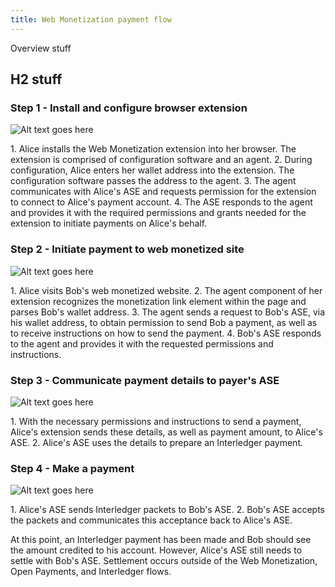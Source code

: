 ```yaml
---
title: Web Monetization payment flow
---
```



Overview stuff

## H2 stuff

### Step 1 - Install and configure browser extension

<img
  src="/img/docs/pymt-flow/01.png"
  alt="Alt text goes here"
  class="img-outline"
  style="max-width:450px"
/>

<Steps>
1. Alice installs the Web Monetization extension into her browser. The extension is comprised of configuration software and an agent.
2. During configuration, Alice enters her wallet address into the extension. The configuration software passes the address to the agent.
3. The agent communicates with Alice's ASE and requests permission for the extension to connect to Alice's payment account. 
4. The ASE responds to the agent and provides it with the required permissions and grants needed for the extension to initiate payments on Alice's behalf.
</Steps>

### Step 2 - Initiate payment to web monetized site

<img
  src="/img/docs/pymt-flow/02.png"
  alt="Alt text goes here"
  class="img-outline"
  style="max-width:600px"
/>

<Steps>
1. Alice visits Bob's web monetized website. 
2. The agent component of her extension recognizes the monetization link element within the page and parses Bob's wallet address.
3. The agent sends a request to Bob's ASE, via his wallet address, to obtain permission to send Bob a payment, as well as to receive instructions on how to send the payment.
4.  Bob's ASE responds to the agent and provides it with the requested permissions and instructions.
</Steps>

### Step 3 - Communicate payment details to payer's ASE

<img
  src="/img/docs/pymt-flow/03.png"
  alt="Alt text goes here"
  class="img-outline"
  style="max-width:600px"
/>

<Steps>
1. With the necessary permissions and instructions to send a payment, Alice's extension sends these details, as well as payment amount, to Alice's ASE. 
2. Alice's ASE uses the details to prepare an Interledger payment.
</Steps>

### Step 4 - Make a payment

<img
  src="/img/docs/pymt-flow/04.png"
  alt="Alt text goes here"
  class="img-outline"
  style="max-width:600px"
/>

<Steps>
1. Alice's ASE sends Interledger packets to Bob's ASE. 
2. Bob's ASE accepts the packets and communicates this acceptance back to Alice's ASE. 
</Steps>

At this point, an Interledger payment has been made and Bob should see the amount credited to his account. However, Alice's ASE still needs to settle with Bob's ASE. Settlement occurs outside of the Web Monetization, Open Payments, and Interledger flows. 